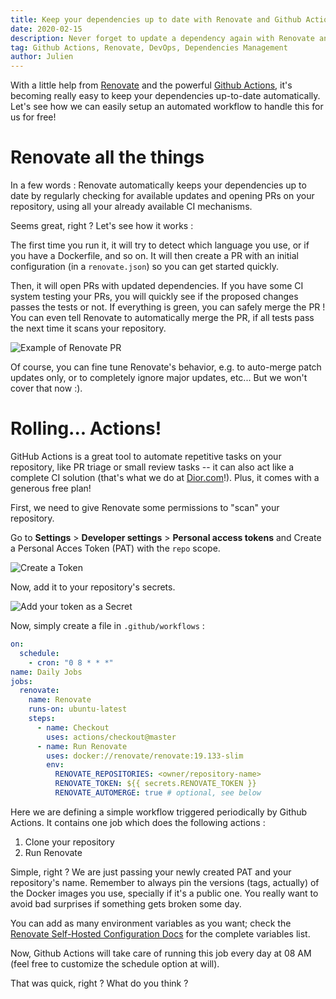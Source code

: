 ```yaml
---
title: Keep your dependencies up to date with Renovate and Github Actions
date: 2020-02-15
description: Never forget to update a dependency again with Renovate and Github Actions.
tag: Github Actions, Renovate, DevOps, Dependencies Management
author: Julien
---
```


With a little help from [Renovate](https://renovate.whitesourcesoftware.com/) and the powerful [Github Actions](https://github.com/features/actions), it's becoming really easy to keep your dependencies up-to-date automatically. Let's see how we can easily setup an automated workflow to handle this for us for free!

# Renovate all the things

In a few words : Renovate automatically keeps your dependencies up to date by regularly checking for available updates and opening PRs on your repository, using all your already available CI mechanisms.

Seems great, right ? Let's see how it works :

The first time you run it, it will try to detect which language you use, or if you have a Dockerfile, and so on. It will then create a PR with an initial configuration (in a `renovate.json`) so you can get started quickly.

Then, it will open PRs with updated dependencies. If you have some CI system testing your PRs, you will quickly see if the proposed changes passes the tests or not. If everything is green, you can safely merge the PR ! You can even tell Renovate to automatically merge the PR, if all tests pass the next time it scans your repository.

![Example of Renovate PR](/images/renovate-example-pr.png)

Of course, you can fine tune Renovate's behavior, e.g. to auto-merge patch updates only, or to completely ignore major updates, etc... But we won't cover that now :).

# Rolling... Actions!

GitHub Actions is a great tool to automate repetitive tasks on your repository, like PR triage or small review tasks -- it can also act like a complete CI solution (that's what we do at [Dior.com](https://www.dior.com)!). Plus, it comes with a generous free plan!

First, we need to give Renovate some permissions to "scan" your repository.

Go to **Settings** > **Developer settings** > **Personal access tokens** and Create a Personal Acces Token (PAT) with the `repo` scope.

![Create a Token](/images/renovate-github-token.png)

Now, add it to your repository's secrets.

![Add your token as a Secret](/images/renovate-secrets.png)

Now, simply create a file in `.github/workflows` :

```yml
on:
  schedule:
    - cron: "0 8 * * *"
name: Daily Jobs
jobs:
  renovate:
    name: Renovate
    runs-on: ubuntu-latest
    steps:
      - name: Checkout
        uses: actions/checkout@master
      - name: Run Renovate
        uses: docker://renovate/renovate:19.133-slim
        env:
          RENOVATE_REPOSITORIES: <owner/repository-name>
          RENOVATE_TOKEN: ${{ secrets.RENOVATE_TOKEN }}
          RENOVATE_AUTOMERGE: true # optional, see below
```

Here we are defining a simple workflow triggered periodically by Github Actions. It contains one job which does the following actions :

1. Clone your repository
2. Run Renovate

Simple, right ? We are just passing your newly created PAT and your repository's name. Remember to always pin the versions (tags, actually) of the Docker images you use, specially if it's a public one. You really want to avoid bad surprises if something gets broken some day.

You can add as many environment variables as you want; check the [Renovate Self-Hosted Configuration Docs](https://docs.renovatebot.com/self-hosted-configuration/) for the complete variables list.

Now, Github Actions will take care of running this job every day at 08 AM (feel free to customize the schedule option at will).

That was quick, right ? What do you think ?
